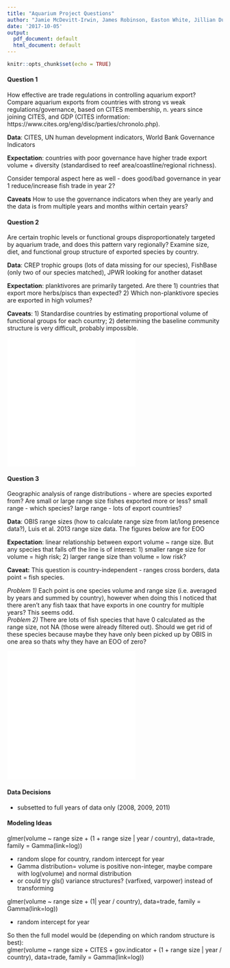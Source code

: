 ```yaml
---
title: "Aquarium Project Questions"
author: "Jamie McDevitt-Irwin, James Robinson, Easton White, Jillian Dunic, Geoffrey Osgood"
date: '2017-10-05'
output:
  pdf_document: default
  html_document: default
---
```


```r
knitr::opts_chunk$set(echo = TRUE)
```

#### Question 1
How effective are trade regulations in controlling aquarium export? Compare aquarium exports from countries with strong vs weak regulations/governance, based on CITES membership, n. years since joining CITES, and GDP (CITES information: https://www.cites.org/eng/disc/parties/chronolo.php).

**Data**: CITES, UN human development indicators, World Bank Governance Indicators

**Expectation**: countries with poor governance have higher trade export volume + diversity (standardised to reef area/coastline/regional richness). 

Consider temporal aspect here as well - does good/bad governance in year 1 reduce/increase fish trade in year 2?

**Caveats** How to use the governance indicators when they are yearly and the data is from multiple years and months within certain years? 
  
    
\pagebreak  

#### Question 2

Are certain trophic levels or functional groups disproportionately targeted by aquarium trade, and does this pattern vary regionally? Examine size, diet, and functional group structure of exported species by country. 

**Data**: CREP trophic groups (lots of data missing for our species), FishBase (only two of our species matched), JPWR looking for another dataset  

**Expectation**: planktivores are primarily targeted. Are there 1) countries that export more herbs/piscs than expected? 2) Which non-planktivore species are exported in high volumes? 

**Caveats**: 1) Standardise countries by estimating proportional volume of functional groups for each country; 2) determining the baseline community structure is very difficult, probably impossible.  

![](/Users/jamiemcdevitt-irwin/Documents/Git_Repos/open-science-project/figures/trophic_by_trade_volume_2008_09_11.pdf) 
![](/Users/jamiemcdevitt-irwin/Documents/Git_Repos/open-science-project/figures/trophic_by_trade_volume_country_2008_09_11.pdf)

  
\pagebreak   

#### Question 3

Geographic analysis of range distributions - where are species exported from? Are small or large range size fishes exported more or less? small range - which species? large range - lots of export countries?

**Data**: OBIS range sizes (how to calculate range size from lat/long presence data?), Luis et al. 2013 range size data. The figures below are for EOO

**Expectation**: linear relationship between export volume ~ range size. But any species that falls off the line is of interest: 1) smaller range size for volume = high risk; 2) larger range size than volume = low risk?

**Caveat:** This question is country-independent - ranges cross borders, data point = fish species.  

*Problem 1)* Each point is one species volume and range size (i.e. averaged by  years and summed by country), however when doing this I noticed that there aren't any fish taax that have exports in one country for multiple years? This seems odd.   
*Problem 2)* There are lots of fish species that have 0 calculated as the range size, not NA (those were already filtered out). Should we get rid of these species because maybe they have only been picked up by OBIS in one area so thats why they have an EOO of zero?  

![](/Users/jamiemcdevitt-irwin/Documents/Git_Repos/open-science-project/figures/eoo_trade_volume_2008_09_11.pdf)  
![](/Users/jamiemcdevitt-irwin/Documents/Git_Repos/open-science-project/figures/EOO_trade.trophic_volume_2008_09_11.pdf)

  
\pagebreak   

#### Data Decisions  
* subsetted to full years of data only (2008, 2009, 2011)  


#### Modeling Ideas  
glmer(volume ~ range size + (1 + range size | year / country), data=trade, family = Gamma(link=log))  

* random slope for country, random intercept for year  
* Gamma distribution= volume is positive non-integer, maybe compare with log(volume) and normal distribution  
* or could try gls() variance structures? (varfixed, varpower) instead of transforming  
  
glmer(volume ~ range size + (1| year / country), data=trade, family = Gamma(link=log))  

* random intercept for year  

So then the full model would be (depending on which random structure is best):  
glmer(volume ~ range size + CITES + gov.indicator + (1 + range size | year / country), data=trade, family = Gamma(link=log))  











